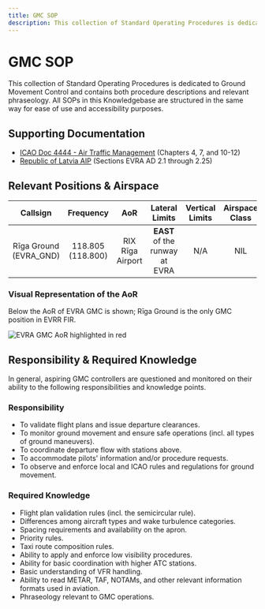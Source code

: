 ```yaml
---
title: GMC SOP
description: This collection of Standard Operating Procedures is dedicated to Ground Movement Control and contains both procedure descriptions and relevant phraseology.
---
```


# GMC SOP

This collection of Standard Operating Procedures is dedicated to Ground Movement Control and contains both procedure descriptions and relevant phraseology. All SOPs in this Knowledgebase are structured in the same way for ease of use and accessibility purposes.

## Supporting Documentation

- [ICAO Doc 4444 - Air Traffic Management](/assets/icao-doc-4444-air-traffic-management.pdf) (Chapters 4, 7, and 10-12)
- [Republic of Latvia AIP](https://ais.lgs.lv) (Sections EVRA AD 2.1 through 2.25)

## Relevant Positions & Airspace

|        Callsign        |     Frequency     |       AoR        |         Lateral Limits         | Vertical Limits | Airspace Class |
| :--------------------: | :---------------: | :--------------: | :----------------------------: | :-------------: | :------------: |
| Rīga Ground (EVRA_GND) | 118.805 (118.800) | RIX Rīga Airport | **EAST** of the runway at EVRA |       N/A       |      NIL       |

### Visual Representation of the AoR

Below the AoR of EVRA GMC is shown; Rīga Ground is the only GMC position in EVRR FIR.

![EVRA GMC AoR highlighted in red](../../../img/gmc_highlighted.png)

## Responsibility & Required Knowledge

In general, aspiring GMC controllers are questioned and monitored on their ability to the following responsibilities and knowledge points.

### Responsibility

- To validate flight plans and issue departure clearances.
- To monitor ground movement and ensure safe operations (incl. all types of ground maneuvers).
- To coordinate departure flow with stations above.
- To accommodate pilots' information and/or procedure requests.
- To observe and enforce local and ICAO rules and regulations for ground movement.

### Required Knowledge

- Flight plan validation rules (incl. the semicircular rule).
- Differences among aircraft types and wake turbulence categories.
- Spacing requirements and availability on the apron.
- Priority rules.
- Taxi route composition rules.
- Ability to apply and enforce low visibility procedures.
- Ability for basic coordination with higher ATC stations.
- Basic understanding of VFR handling.
- Ability to read METAR, TAF, NOTAMs, and other relevant information formats used in aviation.
- Phraseology relevant to GMC operations.
